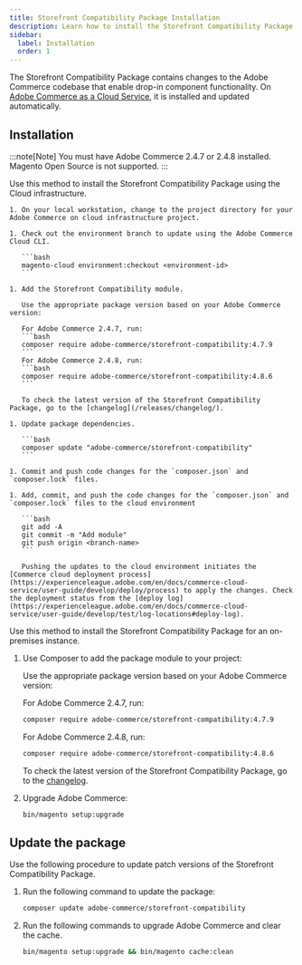 ```yaml
---
title: Storefront Compatibility Package Installation
description: Learn how to install the Storefront Compatibility Package.
sidebar:
  label: Installation
  order: 1
---
```



The Storefront Compatibility Package contains changes to the Adobe Commerce codebase that enable drop-in component functionality. On [Adobe Commerce as a Cloud Service](https://experienceleague.adobe.com/en/docs/commerce/cloud-service/overview), it is installed and updated automatically.

<Badge tooltip="Applies to Adobe Commerce on Cloud projects (Adobe-managed PaaS infrastructure) and on-premises projects only." text="PaaS only" variant="note" href="https://experienceleague.adobe.com/en/docs/commerce/user-guides/product-solutions" />

## Installation

:::note[Note]
You must have Adobe Commerce 2.4.7 or 2.4.8 installed. Magento Open Source is not supported.
:::

<Tabs>
  <TabItem label="Cloud infrastructure">

Use this method to install the Storefront Compatibility Package using the Cloud infrastructure.

    1. On your local workstation, change to the project directory for your Adobe Commerce on cloud infrastructure project.

    1. Check out the environment branch to update using the Adobe Commerce Cloud CLI.

       ```bash
       magento-cloud environment:checkout <environment-id>
       ```

    1. Add the Storefront Compatibility module.

       Use the appropriate package version based on your Adobe Commerce version:

       For Adobe Commerce 2.4.7, run:
       ```bash
       composer require adobe-commerce/storefront-compatibility:4.7.9
       ```
       For Adobe Commerce 2.4.8, run:
       ```bash
       composer require adobe-commerce/storefront-compatibility:4.8.6
       ```

       To check the latest version of the Storefront Compatibility Package, go to the [changelog](/releases/changelog/).

    1. Update package dependencies.

       ```bash
       composer update "adobe-commerce/storefront-compatibility"
       ```

    1. Commit and push code changes for the `composer.json` and `composer.lock` files.

    1. Add, commit, and push the code changes for the `composer.json` and `composer.lock` files to the cloud environment

       ```bash
       git add -A
       git commit -m "Add module"
       git push origin <branch-name>
       ```

       Pushing the updates to the cloud environment initiates the [Commerce cloud deployment process](https://experienceleague.adobe.com/en/docs/commerce-cloud-service/user-guide/develop/deploy/process) to apply the changes. Check the deployment status from the [deploy log](https://experienceleague.adobe.com/en/docs/commerce-cloud-service/user-guide/develop/test/log-locations#deploy-log).

  </TabItem>
  
  <TabItem label="On premises">

Use this method to install the Storefront Compatibility Package for an on-premises instance.

1. Use Composer to add the package module to your project:

   Use the appropriate package version based on your Adobe Commerce version:

   For Adobe Commerce 2.4.7, run:
   ```bash
   composer require adobe-commerce/storefront-compatibility:4.7.9
   ```
   For Adobe Commerce 2.4.8, run:
   ```bash
   composer require adobe-commerce/storefront-compatibility:4.8.6
   ```

   To check the latest version of the Storefront Compatibility Package, go to the [changelog](/releases/changelog/).

1. Upgrade Adobe Commerce:

   ```bash
   bin/magento setup:upgrade
   ```

  </TabItem>

</Tabs>

## Update the package

Use the following procedure to update patch versions of the Storefront Compatibility Package.

1. Run the following command to update the package:

   ```bash
   composer update adobe-commerce/storefront-compatibility
   ```

1. Run the following commands to upgrade Adobe Commerce and clear the cache.

   ```bash
   bin/magento setup:upgrade && bin/magento cache:clean
   ```
